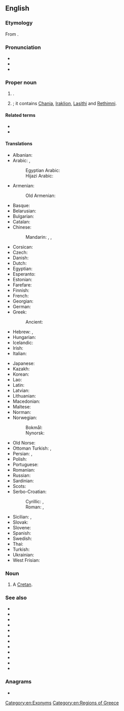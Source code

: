 {{also|crete|crête|Crète|Crête|-crete}}
==English==

===Etymology===
From {{der|en|grc|Κρήτη}}.

===Pronunciation===
* {{IPA|en|/kɹiːt/}}
* {{audio|en|LL-Q1860 (eng)-Vealhurl-Crete.wav |Audio (UK)}}
* {{rhymes|en|iːt|s=1}}

===Proper noun===
{{wikipedia}}
{{en-proper noun}}

# {{place|en|island|in the|sea/Mediterranean|and the largest|in|c/Greece}}.
# {{place|en|One of the 13 [[peripheries]] of <<c/Greece>>}}; it contains [[Chania]], [[Iraklion]], [[Lasithi]] and [[Rethimni]].

====Related terms====
* {{l|en|Cretan}}
* {{l|en|syncretism}}

====Translations====
{{trans-top|island}}
* Albanian: {{t|sq|Kreta}}
* Arabic: {{t|ar|كِرِيت|f}}, {{qualifier|archaic}} {{t|ar|إِقْرِيطْش|f}}
*: Egyptian Arabic: {{t|arz|كريت|f|tr=kerīt|sc=Arab}}
*: Hijazi Arabic: {{t|acw|كريت|f|tr=krīt|sc=Arab}}
* Armenian: {{t+|hy|Կրետե}}
*: Old Armenian: {{t|xcl|Կրետէ}}
* Basque: {{t|eu|Kreta}}
* Belarusian: {{t|be|Крыт|m}}
* Bulgarian: {{t|bg|Крит|m}}
* Catalan: {{t+|ca|Creta|f}}
* Chinese:
*: Mandarin: {{t+|cmn|克里特島}}, {{t+|cmn|克里特岛|tr=Kèlǐtedǎo}}, {{t|cmn|革哩底|tr=Gélǐdǐ}} {{q|dated}}
* Corsican: {{t|co|Creta|f}}
* Czech: {{t+|cs|Kréta|f}}
* Danish: {{t|da|Kreta}}
* Dutch: {{t+|nl|Kreta|n}}
* Egyptian: {{t-egy|kftjw|h=k:f-G4-N25}}
* Esperanto: {{t|eo|Kreto}}
* Estonian: {{t+|et|Kreeta}}
* Farefare: {{t|gur|Kereta}}
* Finnish: {{t+|fi|Kreeta}}
* French: {{t+|fr|Crète|f}}
* Georgian: {{t|ka|კრეტა}}
* German: {{t+|de|Kreta|n}}
* Greek: {{t+|el|Κρήτη|f}}
*: Ancient: {{t|grc|Κρήτη|f}}
* Hebrew: {{t+|he|כְּרֵתִים|m|tr=kretím}}, {{t+|he|כַּפְתּוֹר|m|tr=kaftór}} {{qualifier|biblical}}
* Hungarian: {{t+|hu|Kréta}}
* Icelandic: {{t+|is|Krít|f}}
* Irish: {{t+|ir|An Chréit|f}}
* Italian: {{t+|it|Creta|f}}
{{trans-mid}}
* Japanese: {{t|ja|クレタ島|tr=Kureta-tō}}
* Kazakh: {{t|kk|Крит}}
* Korean: {{t|ko|크레타}}
* Lao: {{t|lo|ກະແລັດ}}
* Latin: {{t+|la|Creta|f}}
* Latvian: {{t|lv|Krēta|f}}
* Lithuanian: {{t|lt|Kreta|f}}
* Macedonian: {{t|mk|Крит|m}}
* Maltese: {{t|mt|Kreta}}
* Norman: {{t|nrf|Crête|f}}
* Norwegian:
*: Bokmål: {{t|nb|Kreta}}
*: Nynorsk: {{t|nn|Kreta}}
* Old Norse: {{t|non|Krít|f}}
* Ottoman Turkish: {{t|ota|گریت|tr=Girît|sc=ota-Arab}}, {{t|ota|گرید|tr=Girît|sc=ota-Arab}}
* Persian: {{t+|fa|کرت|tr=Keret|sc=fa-Arab}}, {{qualifier|archaic}} {{t|fa|اقریطس|tr=eqrits|sc=fa-Arab}}
* Polish: {{t+|pl|Kreta|f}}
* Portuguese: {{t|pt|Creta|f}}
* Romanian: {{t|ro|Creta|f}}
* Russian: {{t+|ru|Крит|m}}
* Sardinian: {{t|sc|Creta|f}}
* Scots: {{t|sco|Crete}}
* Serbo-Croatian:
*: Cyrillic: {{t|sh|Крета|f}}, {{t|sh|Крит|m}}
*: Roman: {{t+|sh|Kreta|f}}, {{t|sh|Krit|m}}
* Sicilian: {{t|scn|Crita|f}}, {{t|scn|Creta|f}}
* Slovak: {{t|sk|Kréta}}
* Slovene: {{t+|sl|Kréta|f}}
* Spanish: {{t|es|Creta}}
* Swedish: {{t|sv|Kreta}}
* Thai: {{t|th|ครีต}}
* Turkish: {{t+|tr|Girit}}
* Ukrainian: {{t|uk|Крит|m}}
* West Frisian: {{t|fy|Kreta|n}}
{{trans-bottom}}

===Noun===
{{en-noun}}

# {{lb|en|archaic}} A [[Cretan]].

===See also===
* {{l|en|Attica}}
* {{l|en|Central Greece}}
* {{l|en|Central Macedonia}}
* {{l|en|East Macedonia and Thrace}}
* {{l|en|Epirus}}
* {{l|en|Ionian Islands}}
* {{l|en|North Aegean}}
* {{l|en|Peloponnese}}
* {{l|en|South Aegean}}
* {{l|en|Thessaly}}
* {{l|en|West Greece}}
* {{l|en|West Macedonia}}

===Anagrams===
* {{anagrams|en|a=ceert|erect|recte|terce}}

[[Category:en:Exonyms]]
[[Category:en:Regions of Greece]]